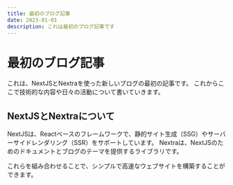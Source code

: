 ```yaml
---
title: 最初のブログ記事
date: 2023-01-01
description: これは最初のブログ記事です
---
```


# 最初のブログ記事

これは、NextJSとNextraを使った新しいブログの最初の記事です。
これからここで技術的な内容や日々の活動について書いていきます。

## NextJSとNextraについて

NextJSは、Reactベースのフレームワークで、静的サイト生成（SSG）やサーバーサイドレンダリング（SSR）をサポートしています。
Nextraは、NextJSのためのドキュメントとブログのテーマを提供するライブラリです。

これらを組み合わせることで、シンプルで高速なウェブサイトを構築することができます。 